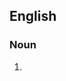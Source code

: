 ==English==

===Noun===
{{head|en|noun form|head=[[half]] [[shell]]s}}

# {{plural of|half shell|lang=en}}